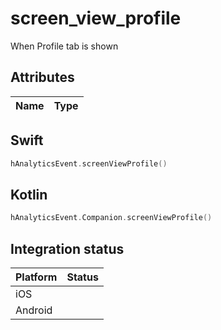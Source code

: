
# screen_view_profile
When Profile tab is shown

## Attributes

| Name      | Type |
| ----------- | ----------- |


## Swift

```swift
hAnalyticsEvent.screenViewProfile()
```

## Kotlin

```kotlin
hAnalyticsEvent.Companion.screenViewProfile()
```

## Integration status

| Platform      | Status |
| ----------- | ----------- |
| iOS      | <GithubStatus query="hAnalyticsEvent.screenViewProfile in:file repo:HedvigInsurance/Ugglan" />       |
| Android      | <GithubStatus query="hAnalyticsEvent.Companion.screenViewProfile in:file repo:HedvigInsurance/Android" />       |